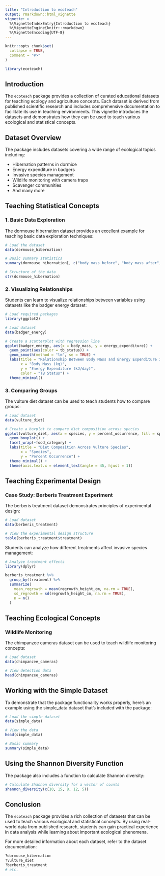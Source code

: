 ```yaml
---
title: "Introduction to ecoteach"
output: rmarkdown::html_vignette
vignette: >
  %\VignetteIndexEntry{Introduction to ecoteach}
  %\VignetteEngine{knitr::rmarkdown}
  %\VignetteEncoding{UTF-8}
---
```


```r
knitr::opts_chunk$set(
  collapse = TRUE,
  comment = "#>"
)
```

```r
library(ecoteach)
```

## Introduction

The `ecoteach` package provides a collection of curated educational datasets for teaching ecology and agriculture concepts. Each dataset is derived from published scientific research and includes comprehensive documentation to facilitate its use in teaching environments. This vignette introduces the datasets and demonstrates how they can be used to teach various ecological and statistical concepts.

## Dataset Overview

The package includes datasets covering a wide range of ecological topics including:

- Hibernation patterns in dormice
- Energy expenditure in badgers
- Invasive species management
- Wildlife monitoring with camera traps
- Scavenger communities
- And many more

## Teaching Statistical Concepts

### 1. Basic Data Exploration

The dormouse hibernation dataset provides an excellent example for teaching basic data exploration techniques:

```r
# Load the dataset
data(dormouse_hibernation)

# Basic summary statistics
summary(dormouse_hibernation[, c("body_mass_before", "body_mass_after", "hibernation_duration")])

# Structure of the data
str(dormouse_hibernation)
```

### 2. Visualizing Relationships

Students can learn to visualize relationships between variables using datasets like the badger energy dataset:

```r
# Load required packages
library(ggplot2)

# Load dataset
data(badger_energy)

# Create a scatterplot with regression line
ggplot(badger_energy, aes(x = body_mass, y = energy_expenditure)) +
  geom_point(aes(color = tb_status)) +
  geom_smooth(method = "lm", se = TRUE) +
  labs(title = "Relationship Between Body Mass and Energy Expenditure in Badgers",
       x = "Body Mass (kg)",
       y = "Energy Expenditure (kJ/day)",
       color = "TB Status") +
  theme_minimal()
```

### 3. Comparing Groups

The vulture diet dataset can be used to teach students how to compare groups:

```r
# Load dataset
data(vulture_diet)

# Create a boxplot to compare diet composition across species
ggplot(vulture_diet, aes(x = species, y = percent_occurrence, fill = species)) +
  geom_boxplot() +
  facet_wrap(~food_category) +
  labs(title = "Diet Composition Across Vulture Species",
       x = "Species",
       y = "Percent Occurrence") +
  theme_minimal() +
  theme(axis.text.x = element_text(angle = 45, hjust = 1))
```

## Teaching Experimental Design

### Case Study: Berberis Treatment Experiment

The berberis treatment dataset demonstrates principles of experimental design:

```r
# Load dataset
data(berberis_treatment)

# View the experimental design structure
table(berberis_treatment$treatment)
```

Students can analyze how different treatments affect invasive species management:

```r
# Analyze treatment effects
library(dplyr)

berberis_treatment %>%
  group_by(treatment) %>%
  summarize(
    mean_regrowth = mean(regrowth_height_cm, na.rm = TRUE),
    sd_regrowth = sd(regrowth_height_cm, na.rm = TRUE),
    n = n()
  )
```

## Teaching Ecological Concepts

### Wildlife Monitoring

The chimpanzee cameras dataset can be used to teach wildlife monitoring concepts:

```r
# Load dataset
data(chimpanzee_cameras)

# View detection data
head(chimpanzee_cameras)
```

## Working with the Simple Dataset

To demonstrate that the package functionality works properly, here's an example using the simple_data dataset that's included with the package:

```r
# Load the simple dataset
data(simple_data)

# View the data
head(simple_data)

# Basic summary
summary(simple_data)
```

## Using the Shannon Diversity Function

The package also includes a function to calculate Shannon diversity:

```r
# Calculate Shannon diversity for a vector of counts
shannon_diversity(c(10, 15, 8, 12, 5))
```

## Conclusion

The `ecoteach` package provides a rich collection of datasets that can be used to teach various ecological and statistical concepts. By using real-world data from published research, students can gain practical experience in data analysis while learning about important ecological phenomena.

For more detailed information about each dataset, refer to the dataset documentation:

```r
?dormouse_hibernation
?vulture_diet
?berberis_treatment
# etc.
```
